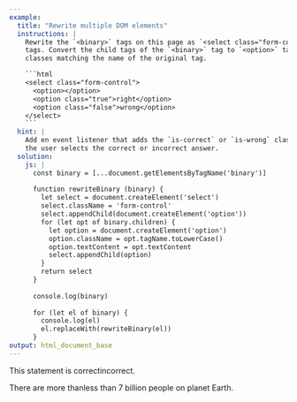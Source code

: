 ```yaml
---
example:
  title: "Rewrite multiple DOM elements"
  instructions: |
    Rewrite the `<binary>` tags on this page as `<select class="form-control">`
    tags. Convert the child tags of the `<binary>` tag to `<option>` tags, with
    classes matching the name of the original tag.

    ```html
    <select class="form-control">
      <option></option>
      <option class="true">right</option>
      <option class="false">wrong</option>
    </select>
    ```
  hint: |
    Add en event listener that adds the `is-correct` or `is-wrong` class when
    the user selects the correct or incorrect answer.
  solution:
    js: |
      const binary = [...document.getElementsByTagName('binary')]
  
      function rewriteBinary (binary) {
        let select = document.createElement('select')
        select.className = 'form-control'
        select.appendChild(document.createElement('option'))
        for (let opt of binary.children) {
          let option = document.createElement('option')
          option.className = opt.tagName.toLowerCase()
          option.textContent = opt.textContent
          select.appendChild(option)
        }
        return select
      }
  
      console.log(binary)
  
      for (let el of binary) {
        console.log(el)
        el.replaceWith(rewriteBinary(el))
      }
output: html_document_base
---
```


This statement is <binary><true>correct</true><false>incorrect</false></binary>.

There are <binary><true>more than</true><false>less than</false></binary> 7 billion people on planet Earth.
